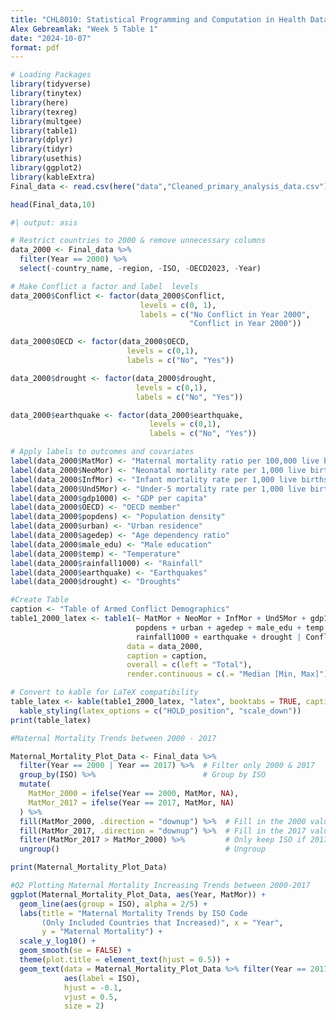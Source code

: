 ```yaml
---
title: "CHL8010: Statistical Programming and Computation in Health Data"
Alex Gebreamlak: "Week 5 Table 1"
date: "2024-10-07"
format: pdf
---
```


```r
# Loading Packages
library(tidyverse)
library(tinytex)
library(here)
library(texreg)
library(multgee)
library(table1)
library(dplyr)
library(tidyr)
library(usethis) 
library(ggplot2)
library(kableExtra)
Final_data <- read.csv(here("data","Cleaned_primary_analysis_data.csv"))

```

```r
head(Final_data,10)
```


```r
#| output: asis

# Restrict countries to 2000 & remove unnecessary columns
data_2000 <- Final_data %>%
  filter(Year == 2000) %>%
  select(-country_name, -region, -ISO, -OECD2023, -Year)

# Make Conflict a factor and label  levels
data_2000$Conflict <- factor(data_2000$Conflict, 
                             levels = c(0, 1), 
                             labels = c("No Conflict in Year 2000", 
                                        "Conflict in Year 2000"))

data_2000$OECD <- factor(data_2000$OECD, 
                          levels = c(0,1), 
                          labels = c("No", "Yes"))

data_2000$drought <- factor(data_2000$drought, 
                            levels = c(0,1), 
                            labels = c("No", "Yes"))

data_2000$earthquake <- factor(data_2000$earthquake, 
                               levels = c(0,1), 
                               labels = c("No", "Yes"))

# Apply labels to outcomes and covariates
label(data_2000$MatMor) <- "Maternal mortality ratio per 100,000 live births"
label(data_2000$NeoMor) <- "Neonatal mortality rate per 1,000 live births"
label(data_2000$InfMor) <- "Infant mortality rate per 1,000 live births"
label(data_2000$Und5Mor) <- "Under-5 mortality rate per 1,000 live births"
label(data_2000$gdp1000) <- "GDP per capita"
label(data_2000$OECD) <- "OECD member"
label(data_2000$popdens) <- "Population density"
label(data_2000$urban) <- "Urban residence"
label(data_2000$agedep) <- "Age dependency ratio"
label(data_2000$male_edu) <- "Male education"
label(data_2000$temp) <- "Temperature"
label(data_2000$rainfall1000) <- "Rainfall"
label(data_2000$earthquake) <- "Earthquakes"
label(data_2000$drought) <- "Droughts"

```


```r
#Create Table
caption <- "Table of Armed Conflict Demographics"
table1_2000_latex <- table1(~ MatMor + NeoMor + InfMor + Und5Mor + gdp1000 + OECD + 
                            popdens + urban + agedep + male_edu + temp + 
                            rainfall1000 + earthquake + drought | Conflict, 
                          data = data_2000,
                          caption = caption,
                          overall = c(left = "Total"), 
                          render.continuous = c(.= "Median [Min, Max]"))

# Convert to kable for LaTeX compatibility
table_latex <- kable(table1_2000_latex, "latex", booktabs = TRUE, caption = caption) %>%
  kable_styling(latex_options = c("HOLD_position", "scale_down"))
print(table_latex)

```

```r
#Maternal Mortality Trends between 2000 - 2017

Maternal_Mortality_Plot_Data <- Final_data %>%
  filter(Year == 2000 | Year == 2017) %>%  # Filter only 2000 & 2017
  group_by(ISO) %>%                        # Group by ISO
  mutate(
    MatMor_2000 = ifelse(Year == 2000, MatMor, NA),
    MatMor_2017 = ifelse(Year == 2017, MatMor, NA)
  ) %>%
  fill(MatMor_2000, .direction = "downup") %>%  # Fill in the 2000 value 
  fill(MatMor_2017, .direction = "downup") %>%  # Fill in the 2017 value 
  filter(MatMor_2017 > MatMor_2000) %>%         # Only keep ISO if 2017 > 2000
  ungroup()                                     # Ungroup 

print(Maternal_Mortality_Plot_Data)
```

```r
#Q2 Plotting Maternal Mortality Increasing Trends between 2000-2017
ggplot(Maternal_Mortality_Plot_Data, aes(Year, MatMor)) + 
  geom_line(aes(group = ISO), alpha = 2/5) + 
  labs(title = "Maternal Mortality Trends by ISO Code
       (Only Included Countries that Increased)", x = "Year", 
       y = "Maternal Mortality") +
  scale_y_log10() + 
  geom_smooth(se = FALSE) +
  theme(plot.title = element_text(hjust = 0.5)) +
  geom_text(data = Maternal_Mortality_Plot_Data %>% filter(Year == 2017),  
            aes(label = ISO), 
            hjust = -0.1, 
            vjust = 0.5,
            size = 2) 

```
